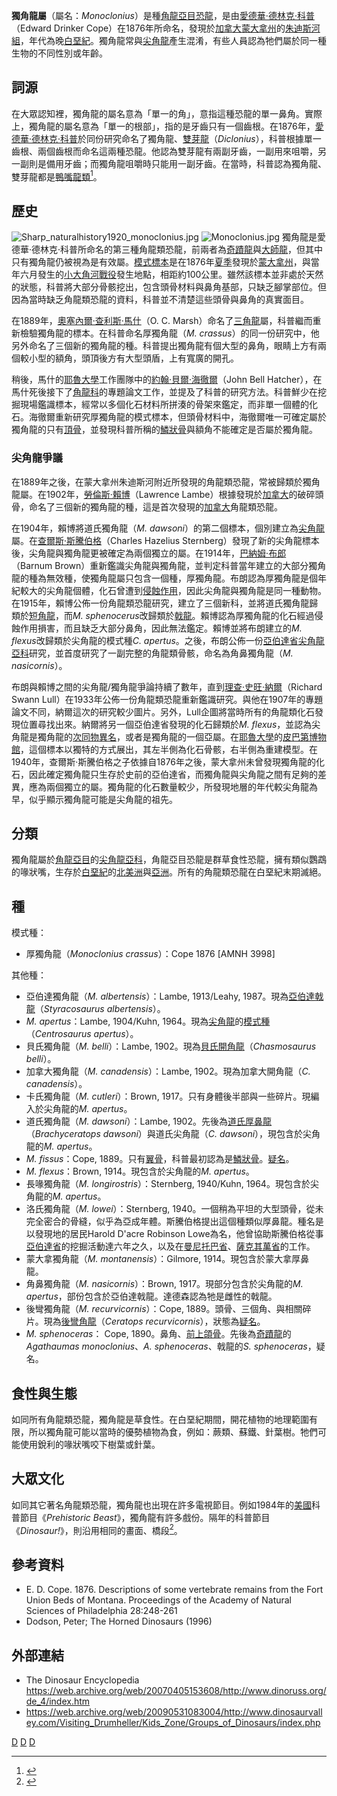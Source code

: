 {{Automatic Taxobox
| taxon = Monoclonius
| status = fossil
| fossil_range = [[白堊紀|白堊紀]]晚期 {{fossilrange|77|74.8}}
| image = Monoclonius dinosaur.png
| image_caption = 
| authority = [[愛德華·德林克·科普|Cope]], 1876
| type_species = '''厚獨角龍<br>''Monoclonius crassus'''''
| type_species_authority = Cope, 1876 
}}

'''獨角龍屬'''（屬名：''Monoclonius''）是種[[角龍亞目|角龍亞目]][[恐龍|恐龍]]，是由[[愛德華·德林克·科普|愛德華·德林克·科普]]（Edward Drinker Cope）在1876年所命名，發現於[[加拿大|加拿大]][[蒙大拿州|蒙大拿州]]的[[朱迪斯河組|朱迪斯河組]]，年代為晚[[白堊紀|白堊紀]]。獨角龍常與[[尖角龍|尖角龍]]產生混淆，有些人員認為牠們屬於同一種生物的不同性別或年齡。

==詞源==
在大眾認知裡，獨角龍的屬名意為「單一的角」，意指這種恐龍的單一鼻角。實際上，獨角龍的屬名意為「單一的根部」，指的是牙齒只有一個齒根。在1876年，[[愛德華·德林克·科普|愛德華·德林克·科普]]於同份研究命名了獨角龍、[[雙芽龍|雙芽龍]]（''Diclonius''），科普根據單一齒根、兩個齒根而命名這兩種恐龍。他認為雙芽龍有兩副牙齒，一副用來咀嚼，另一副則是備用牙齒；而獨角龍咀嚼時只能用一副牙齒。在當時，科普認為獨角龍、雙芽龍都是[[鴨嘴龍類|鴨嘴龍類]]<ref>{{cite journal |first=B.S. |last=Creisler |title=Why Monoclonius Cope Was Not Named for Its Horn: The Etymologies of Cope's Dinosaurs|journal=Journal of Vertebrate Paleontology |volume=12 |issue=3 |pages=313–317 |doi= 10.1080/02724634.1992.10011462 |publisher=Journal of Vertebrate Paleontology, Vol. 12, No. 3 |jstor= 4523455|date=September 1992}}</ref>。

==歷史==
[[File:Sharp_naturalhistory1920_monoclonius.jpg|thumb]]
[[File:Monoclonius.jpg|thumb]]
獨角龍是愛德華·德林克·科普所命名的第三種角龍類恐龍，前兩者為[[奇蹟龍|奇蹟龍]]與[[大師龍|大師龍]]，但其中只有獨角龍仍被視為是有效屬。[[模式標本|模式標本]]是在1876年[[夏季|夏季]]發現於[[蒙大拿州|蒙大拿州]]，與當年六月發生的[[小大角河戰役|小大角河戰役]]發生地點，相距約100公里。雖然該標本並非處於天然的狀態，科普將大部分骨骸挖出，包含頭骨材料與鼻角基部，只缺乏腳掌部位。但因為當時缺乏角龍類恐龍的資料，科普並不清楚這些頭骨與鼻角的真實面目。
 
在1889年，[[奧塞內爾·查利斯·馬什|奧塞內爾·查利斯·馬什]]（O. C. Marsh）命名了[[三角龍|三角龍]]屬，科普繼而重新檢驗獨角龍的標本。在科普命名厚獨角龍（''M. crassus''）的同一份研究中，他另外命名了三個新的獨角龍的種。科普提出獨角龍有個大型的鼻角，眼睛上方有兩個較小型的額角，頭頂後方有大型頭盾，上有寬廣的開孔。

稍後，馬什的[[耶魯大學|耶魯大學]]工作團隊中的[[約翰·貝爾·海徹爾|約翰·貝爾·海徹爾]]（John Bell Hatcher），在馬什死後接下了[[角龍科|角龍科]]的專題論文工作，並提及了科普的研究方法。科普鮮少在挖掘現場鑑識標本，經常以多個化石材料所拼湊的骨架來鑑定，而非單一個體的化石。海徹爾重新研究厚獨角龍的模式標本，但頭骨材料中，海徹爾唯一可確定屬於獨角龍的只有[[頂骨|頂骨]]，並發現科普所稱的[[鱗狀骨|鱗狀骨]]與額角不能確定是否屬於獨角龍。

===尖角龍爭議===
在1889年之後，在蒙大拿州朱迪斯河附近所發現的角龍類恐龍，常被歸類於獨角龍屬。在1902年，[[勞倫斯·賴博|勞倫斯·賴博]]（Lawrence Lambe）根據發現於[[加拿大|加拿大]]的破碎頭骨，命名了三個新的獨角龍的種，這是首次發現的[[加拿大|加拿大]]角龍類恐龍。

在1904年，賴博將道氏獨角龍（''M. dawsoni''）的第二個標本，個別建立為[[尖角龍|尖角龍]]屬。在[[查爾斯·斯騰伯格|查爾斯·斯騰伯格]]（Charles Hazelius Sternberg）發現了新的尖角龍標本後，尖角龍與獨角龍更被確定為兩個獨立的屬。在1914年，[[巴納姆·布郎|巴納姆·布郎]]（Barnum Brown）重新鑑識尖角龍與獨角龍，並判定科普當年建立的大部分獨角龍的種為無效種，使獨角龍屬只包含一個種，厚獨角龍。布朗認為厚獨角龍是個年紀較大的尖角龍個體，化石曾遭到[[侵蝕作用|侵蝕作用]]，因此尖角龍與獨角龍是同一種動物。在1915年，賴博公佈一份角龍類恐龍研究，建立了三個新科，並將道氏獨角龍歸類於[[短角龍|短角龍]]，而''M. sphenocerus''改歸類於[[戟龍|戟龍]]。賴博認為厚獨角龍的化石經過侵蝕作用損害，而且缺乏大部分鼻角，因此無法鑑定。賴博並將布朗建立的''M. flexus''改歸類於尖角龍的模式種''C. apertus''。之後，布朗公佈一份[[亞伯達省|亞伯達省]][[尖角龍亞科|尖角龍亞科]]研究，並首度研究了一副完整的角龍類骨骸，命名為角鼻獨角龍（''M. nasicornis''）。

布朗與賴博之間的尖角龍/獨角龍爭論持續了數年，直到[[理查·史旺·納爾|理查·史旺·納爾]]（Richard Swann Lull）在1933年公佈一份角龍類恐龍重新鑑識研究。與他在1907年的專題論文不同，納爾這次的研究較少圖片。另外，Lull企圖將當時所有的角龍類化石發現位置尋找出來。納爾將另一個亞伯達省發現的化石歸類於''M. flexus''，並認為尖角龍是獨角龍的[[次同物異名|次同物異名]]，或者是獨角龍的一個亞屬。在[[耶魯大學|耶魯大學]]的[[皮巴第博物館|皮巴第博物館]]，這個標本以獨特的方式展出，其左半側為化石骨骸，右半側為重建模型。在1940年，查爾斯·斯騰伯格之子依據自1876年之後，蒙大拿州未曾發現獨角龍的化石，因此確定獨角龍只生存於史前的亞伯達省，而獨角龍與尖角龍之間有足夠的差異，應為兩個獨立的屬。獨角龍的化石數量較少，所發現地層的年代較尖角龍為早，似乎顯示獨角龍可能是尖角龍的祖先。

==分類==
獨角龍屬於[[角龍亞目|角龍亞目]]的[[尖角龍亞科|尖角龍亞科]]，角龍亞目恐龍是群草食性恐龍，擁有類似鸚鵡的喙狀嘴，生存於[[白堊紀|白堊紀]]的[[北美洲|北美洲]]與[[亞洲|亞洲]]。所有的角龍類恐龍在白堊紀末期滅絕。

==種==
模式種：
*厚獨角龍（''Monoclonius crassus''）：Cope 1876 [AMNH 3998]

其他種：
*亞伯達獨角龍（''M. albertensis''）：Lambe, 1913/Leahy, 1987。現為[[戟龍|亞伯達戟龍]]（''Styracosaurus albertensis''）。
*''M. apertus''：Lambe, 1904/Kuhn, 1964。現為[[尖角龍|尖角龍]]的[[模式種|模式種]]（''Centrosaurus apertus''）。
*貝氏獨角龍（''M. belli''）：Lambe, 1902。現為[[開角龍|貝氏開角龍]]（''Chasmosaurus belli''）。
*加拿大獨角龍（''M. canadensis''）：Lambe, 1902。現為加拿大開角龍（''C. canadensis''）。
*卡氏獨角龍（''M. cutleri''）：Brown, 1917。只有身體後半部與一些碎片。現編入於尖角龍的''M. apertus''。
*道氏獨角龍（''M. dawsoni''）：Lambe, 1902。先後為[[厚鼻龍|道氏厚鼻龍]]（''Brachyceratops dawsoni''）與道氏尖角龍（''C. dawsoni''），現包含於尖角龍的''M. apertus''。
*''M. fissus''：Cope, 1889。只有[[翼骨|翼骨]]，科普最初認為是[[鱗狀骨|鱗狀骨]]。[[疑名|疑名]]。
*''M. flexus''：Brown, 1914。現包含於尖角龍的''M. apertus''。
*長喙獨角龍（''M. longirostris''）：Sternberg, 1940/Kuhn, 1964。現包含於尖角龍的''M. apertus''。
*洛氏獨角龍（''M. lowei''）：Sternberg, 1940。一個稍為平坦的大型頭骨，從未完全密合的骨縫，似乎為亞成年體。斯騰伯格提出這個種類似厚鼻龍。種名是以發現地的居民Harold D'acre Robinson Lowe為名，他曾協助斯騰伯格從事[[亞伯達省|亞伯達省]]的挖掘活動達六年之久，以及在[[曼尼托巴省|曼尼托巴省]]、[[薩克其萬省|薩克其萬省]]的工作。  
*蒙大拿獨角龍（''M. montanensis''）：Gilmore, 1914。現包含於蒙大拿厚鼻龍。
*角鼻獨角龍（''M. nasicornis''）：Brown, 1917。現部分包含於尖角龍的''M. apertus''，部份包含於亞伯達戟龍。達德森認為牠是雌性的戟龍。
*後彎獨角龍（''M. recurvicornis''）：Cope, 1889。頭骨、三個角、與相關碎片。現為[[角龍|後彎角龍]]（''Ceratops recurvicornis''），狀態為[[疑名|疑名]]。
*''M. sphenoceras''： Cope, 1890。鼻角、[[前上頜骨|前上頜骨]]。先後為[[奇蹟龍|奇蹟龍]]的''Agathaumas monoclonius''、''A. sphenoceras''、戟龍的''S. sphenoceras''，疑名。

==食性與生態==
如同所有角龍類恐龍，獨角龍是草食性。在白堊紀期間，開花植物的地理範圍有限，所以獨角龍可能以當時的優勢植物為食，例如：蕨類、蘇鐵、針葉樹。牠們可能使用銳利的喙狀嘴咬下樹葉或針葉。

==大眾文化==
如同其它著名角龍類恐龍，獨角龍也出現在許多電視節目。例如1984年的[[美國|美國]]科普節目《''Prehistoric Beast''》，獨角龍有許多戲份。隔年的科普節目《''Dinosaur!''》，則沿用相同的畫面、橋段<ref>{{Cite web |url=http://www.youtube.com/watch?v=hlaXIRTjNfo |title=''Prehistoric Beast'' digital restoration, as published on April 6, 2011 by the Phil Tippett Studio's official channel in Youtube |access-date=2012-03-19 |archive-date=2020-11-20 |archive-url=https://web.archive.org/web/20201120212423/http://www.youtube.com/watch?v=hlaXIRTjNfo |dead-url=no }}</ref>。

==參考資料==
<references/>
*E. D. Cope. 1876. Descriptions of some vertebrate remains from the Fort Union Beds of Montana. Proceedings of the Academy of Natural Sciences of Philadelphia 28:248-261
* Dodson, Peter; The Horned Dinosaurs (1996)

==外部連結==
* The Dinosaur Encyclopedia https://web.archive.org/web/20070405153608/http://www.dinoruss.org/de_4/index.htm
* https://web.archive.org/web/20090531083004/http://www.dinosaurvalley.com/Visiting_Drumheller/Kids_Zone/Groups_of_Dinosaurs/index.php
{{頭飾龍類|T.}}
{{Taxonbar|from=Q131571}}

[[Category:北美洲恐龍|D]]
[[Category:上白堊紀恐龍|D]]
[[Category:尖角龍亞科|D]]